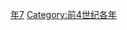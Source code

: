 {{Catnav|頁面分類|历史|歷史時代|年|前4世纪各年}}

{{catmore}}

[[Category:前310年代|年7]]
[[Category:前4世纪各年|Category:前4世纪各年]]